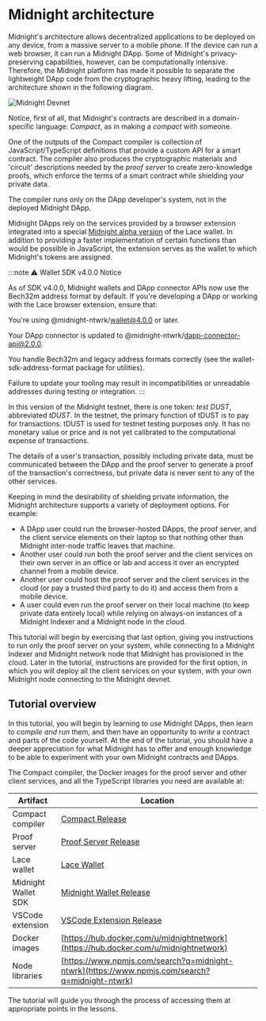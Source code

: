 ---
---

# Midnight architecture

Midnight's architecture allows decentralized applications to be
deployed on any device, from a massive server to a mobile phone. If
the device can run a web browser, it can run a Midnight DApp. Some of
Midnight's privacy-preserving capabilities, however, can be
computationally intensive. Therefore, the Midnight platform has made
it possible to separate the lightweight DApp code from the
cryptographic heavy lifting, leading to the architecture shown in the
following diagram.

![Midnight Devnet](/img/devnet1-simple-arch-light.jpeg)

Notice, first of all, that Midnight's contracts are described in a
domain-specific language: _Compact_, as in making a _compact_ with
someone.

One of the outputs of the Compact compiler is collection of
JavaScript/TypeScript definitions that provide a custom API for a
smart contract. The compiler also produces the cryptographic
materials and 'circuit' descriptions needed by the _proof server_ to
create zero-knowledge proofs, which enforce the terms of a smart
contract while shielding your private data.

The compiler runs only on the DApp developer's system, not in the
deployed Midnight DApp.

Midnight DApps rely on the services provided by a browser extension
integrated into a special 
[Midnight alpha version](/docs/develop/tutorial/1-using/chrome-ext.mdx) of 
the Lace wallet. In addition to
providing a faster implementation of certain functions than
would be possible in JavaScript, the extension serves as the wallet
to which Midnight's tokens are assigned.

:::note ⚠️ Wallet SDK v4.0.0 Notice

As of SDK v4.0.0, Midnight wallets and DApp connector APIs now use the Bech32m address format by default. If you're developing a DApp or working with the Lace browser extension, ensure that:

You're using @midnight-ntwrk/wallet@4.0.0 or later.

Your DApp connector is updated to @midnight-ntwrk/dapp-connector-api@2.0.0.

You handle Bech32m and legacy address formats correctly (see the wallet-sdk-address-format package for utilities).

Failure to update your tooling may result in incompatibilities or unreadable addresses during testing or integration.
:::

In this version of the Midnight testnet, there is one token: _test
DUST_, abbreviated _tDUST_. In the testnet, the primary function of
tDUST is to pay for transactions. tDUST is used for testnet testing purposes only. It has no monetary value or price 
and is not yet calibrated to the computational expense of
transactions.

The details of a user's transaction, possibly including private data,
must be communicated between the DApp and the proof server to
generate a proof of the transaction's correctness, but private data
is never sent to any of the other services.

Keeping in mind the desirability of shielding private information, the
Midnight architecture supports a variety of deployment options. For
example:

- A DApp user could run the browser-hosted DApps, the proof server,
  and the client service elements on their laptop so that
  nothing other than Midnight inter-node traffic leaves that machine.
- Another user could run both the proof server and the client services on
  their own server in an office or lab and access it over an
  encrypted channel from a mobile device.
- Another user could host the proof server and the client services in the cloud
  (or pay a trusted third party to do it) and access them from a
  mobile device.
- A user could even run the proof server on their local machine
  (to keep private data entirely local) while relying on always-on
  instances of a Midnight Indexer and a Midnight node in the cloud.

This tutorial will begin by exercising that last option, giving you
instructions to run only the proof server on your system, while
connecting to a Midnight Indexer and Midnight network node that
Midnight has provisioned in the cloud. Later in the tutorial,
instructions are provided for the first option, in which you will
deploy all the client services on your system, with your own Midnight node connecting to the Midnight devnet.

## Tutorial overview

In this tutorial, you will begin by learning to _use_ Midnight DApps,
then learn to _compile and run_ them, and then have an
opportunity to _write_ a contract and parts of the code yourself. At
the end of the tutorial, you should have a deeper appreciation for
what Midnight has to offer and enough knowledge to be able to
experiment with your own Midnight contracts and DApps.

The Compact compiler, the Docker images for the proof server and other
client services, and all the TypeScript libraries you need are
available at:

| Artifact               | Location                                            |
|------------------------|-----------------------------------------------------|
| Compact compiler       | [Compact Release](../../relnotes/compact) |
| Proof server | [Proof Server Release](../../relnotes/proof-server) |
| Lace wallet                | [Lace Wallet](https://chromewebstore.google.com/detail/lace-beta/hgeekaiplokcnmakghbdfbgnlfheichg) |
| Midnight Wallet SDK                 | [Midnight Wallet Release](../../relnotes/wallet) |
| VSCode extension       | [VSCode Extension Release](../../relnotes/vs-code-extension) |
| Docker images          | [https://hub.docker.com/u/midnightnetwork](https://hub.docker.com/u/midnightnetwork) |
| Node libraries         | [https://www.npmjs.com/search?q=midnight-ntwrk](https://www.npmjs.com/search?q=midnight-ntwrk) |


The tutorial will guide you through the process of accessing them at
appropriate points in the lessons.
